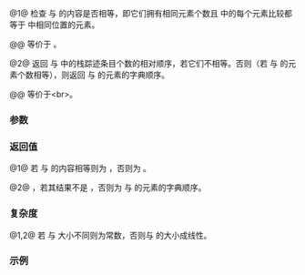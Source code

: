 {{title|1=operator==, operator&lt;=&gt;&lt;small&gt;(std::basic_stacktrace)&lt;/small&gt;}}
{{cpp/utility/basic_stacktrace/navbar}}
{{dcl begin}}
{{dcl|num=1|since=c++23|1=
template&lt; class Allocator2 &gt;
friend bool operator==( const basic_stacktrace&amp; lhs,
                        const basic_stacktrace&lt;Allocator2&gt;&amp; rhs ) noexcept;
}}
{{dcl|num=2|since=c++23|1=
template&lt; class Allocator2 &gt;
friend std::strong_ordering
    operator&lt;=&gt;( const basic_stacktrace&amp; lhs,
                 const basic_stacktrace&lt;Allocator2&gt;&amp; rhs ) noexcept;
}}
{{dcl end}}

@1@ 检查 {{c|lhs}} 与 {{c|rhs}} 的内容是否相等，即它们拥有相同元素个数且 {{c|lhs}} 中的每个元素比较都等于 {{c|rhs}} 中相同位置的元素。

@@ 等价于 {{c|return std::equal(lhs.begin(), lhs.end(), rhs.begin(), rhs.end());}} 。

@2@ 返回 {{c|lhs}} 与 {{c|rhs}} 中的栈踪迹条目个数的相对顺序，若它们不相等。否则（若 {{c|lhs}} 与 {{c|rhs}} 的元素个数相等），则返回 {{c|lhs}} 与 {{c|rhs}} 的元素的字典顺序。

@@ 等价于&lt;br&gt;{{c|1=if (auto cmp = lhs.size() &lt;=&gt; rhs.size(); cmp != 0)
    return cmp;
else
    return std::lexicographical_compare_three_way(lhs.begin(), lhs.end(),
                                                  rhs.begin(), rhs.end());}}。

{{cpp/hidden friend|std::basic_stacktrace&lt;Allocator&gt;|plural=yes|tmpl=yes}}

{{cpp/note synthesized compare}}

===参数===
{{par begin}}
{{par|lhs, rhs|要比较内容的 {{tt|basic_stacktrace}}}}
{{par end}}

===返回值===
@1@ 若 {{c|lhs}} 与 {{c|rhs}} 的内容相等则为 {{c|true}}，否则为 {{c|false}}。

@2@ {{c|1=lhs.size() &lt;=&gt; rhs.size()}}，若其结果不是 {{lc|std::strong_order::equal}}，否则为 {{c|lhs}} 与 {{c|rhs}} 的元素的字典顺序。

===复杂度===
@1,2@ 若 {{c|lhs}} 与 {{c|rhs}} 大小不同则为常数，否则与 {{c|lhs}} 的大小成线性。

===示例===
{{example}}

{{langlinks|en|es|ja|ru}}
